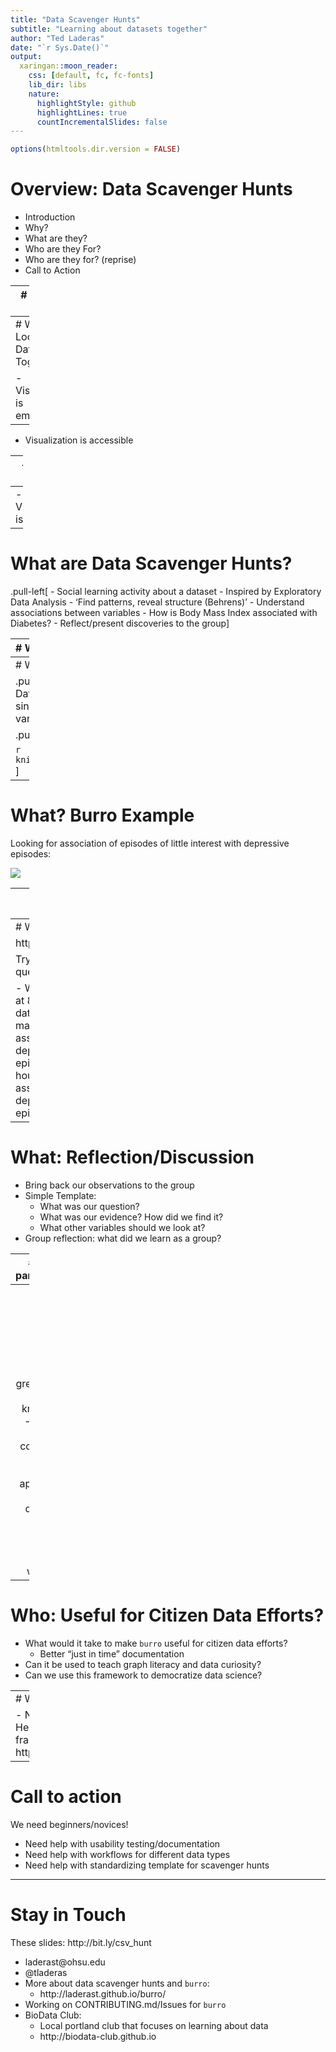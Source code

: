```yaml
---
title: "Data Scavenger Hunts"
subtitle: "Learning about datasets together"
author: "Ted Laderas"
date: "`r Sys.Date()`"
output:
  xaringan::moon_reader:
    css: [default, fc, fc-fonts]
    lib_dir: libs
    nature:
      highlightStyle: github
      highlightLines: true
      countIncrementalSlides: false
---
```


```r
options(htmltools.dir.version = FALSE)
```
# Overview: Data Scavenger Hunts

- Introduction
- Why?
- What are they?
- Who are they For?
- Who are they for? (reprise)
- Call to Action

---
# Who am I?

![Who am I?](image/giphy.gif)

- Assistant Professor at Oregon Health & Science University
- Many years working with bioinformatics data
- I want people to understand the data they generate
- I love teaching visualization


---
# Why? Looking at Data Together

- Visualization is empowering

--
- Visualization is accessible

--
- Visualization lets us have a conversation

--
- Visualization/Interpreting is a valuable skill

---

# What are Data Scavenger Hunts?

.pull-left[
- Social learning activity about a dataset
- Inspired by Exploratory Data Analysis
  - 'Find patterns, reveal structure (Behrens)'
- Understand associations between variables
  - How is Body Mass Index associated with Diabetes?
- Reflect/present discoveries to the group
]


---
# What? Burro

.pull-left[
- Burro[w] into the data!
- R Package/Shiny App for exploring many kinds of data
- Spin up a web app for any dataset
- Maps variable types to the appropriate visualizations
- Allow people to explore the data quickly
]

.pull-right[
![Jessica Minnier and Ted Laderas](image/burro3.png)
]

.footnote[
Jessica Minnier and Ted Laderas
]

---
# What? Burro Overview

.pull-left[
- Organized by variable types
- Overview Data
- Continuous vs Categorical Data
- Assess single variables first, then look at interactions by variable type
]

.pull-right[

```r
  knitr::include_graphics("image/vis_framework.png")
```
]

---
# What? Burro Example

Looking for association of episodes of little interest with depressive episodes: 

![](image/categorical.gif)

---
# What? The Questions

- Have pre-prepared questions that guide exploration
- Questions range from simple to complex
- Map question types into visualization types

---
# What? Try it out

http://bit.ly/csv_burro

Try one of these questions:

- Why is age capped at 80 years in this dataset?
- Is marijuana use associated with depressive episodes?
- Are hours of sleep associated with depressive episodes?

---
# What: Reflection/Discussion

- Bring back our observations to the group
- Simple Template:
  - What was our question?
  - What was our evidence? How did we find it?
  - What other variables should we look at?
- Group reflection: what did we learn as a group?

---
# Who has participated?

- Graduate Students
  - Portland State Students
  - Cardiovascular Risk Data (synthetic data sets)
- Graduate Students (clinical data wrangling course)
  - Clinical and Bioinformatics incoming students
  - Sleep Heart Health Study Data
- BioData Club Members (NHANES Scavenger Hunt)
  - NHANES Data
- Undergraduate Students (Data Literacy)
  - Public Health Education
  - NHANES Data
  
---
# What do they say (BioData Club)?

- "The scavenger hunt. It is great place to apply this knowledge."
- "I enjoyed the collaborative and self-paced approach."
- "I liked the dataset and the open curiosity element of the workshop."

---
# Who: Useful for Citizen Data Efforts?

- What would it take to make `burro` useful for citizen data efforts?
    - Better "just in time" documentation
- Can it be used to teach graph literacy and data curiosity?
- Can we use this framework to democratize data science?

---
# Who: Spatial Data Exploration

- New example: Social Determinants of Health
- Prototyping with spatial data frames (shapefiles, sf)
  - Example: https://tladeras.shinyapps.io/oregon_county/
---

# Call to action 

We need beginners/novices!

- Need help with usability testing/documentation
- Need help with workflows for different data types
- Need help with standardizing template for scavenger hunts

---
# Stay in Touch

These slides: http://bit.ly/csv_hunt

- laderast@ohsu.edu 
- @tladeras
- More about data scavenger hunts and `burro`:
    - http://laderast.github.io/burro/
- Working on CONTRIBUTING.md/Issues for `burro`
- BioData Club: 
    - Local portland club that focuses on learning about data
    - http://biodata-club.github.io
